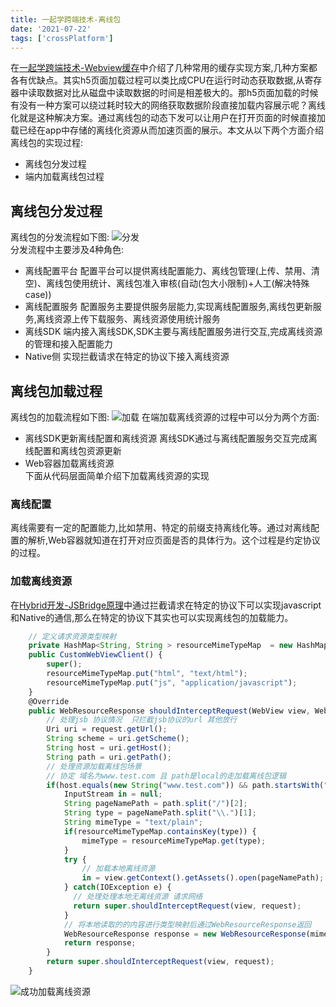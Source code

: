 ```yaml
---
title: 一起学跨端技术-离线包
date: '2021-07-22'
tags: ['crossPlatform']
---
```


在[一起学跨端技术-Webview缓存](https://icantunderstand.github.io/blogNew/blog/crossPlatform/androidWebview)中介绍了几种常用的缓存实现方案,几种方案都各有优缺点。其实h5页面加载过程可以类比成CPU在运行时动态获取数据,从寄存器中读取数据对比从磁盘中读取数据的时间是相差极大的。那h5页面加载的时候有没有一种方案可以绕过耗时较大的网络获取数据阶段直接加载内容展示呢？离线化就是这种解决方案。通过离线包的动态下发可以让用户在打开页面的时候直接加载已经在app中存储的离线化资源从而加速页面的展示。本文从以下两个方面介绍离线包的实现过程:

- 离线包分发过程
- 端内加载离线包过程

## 离线包分发过程

离线包的分发流程如下图:
![分发](/static/images/crossPlatformStatic/crossPlatformOffline/broadcast.png)  
分发流程中主要涉及4种角色:

- 离线配置平台 配置平台可以提供离线配置能力、离线包管理(上传、禁用、清空)、离线包使用统计、离线包准入审核(自动(包大小限制)+人工(解决特殊case))
- 离线配置服务 配置服务主要提供服务层能力,实现离线配置服务,离线包更新服务,离线资源上传下载服务、离线资源使用统计服务
- 离线SDK 端内接入离线SDK,SDK主要与离线配置服务进行交互,完成离线资源的管理和接入配置能力
- Native侧 实现拦截请求在特定的协议下接入离线资源

## 离线包加载过程

离线包的加载流程如下图:
![加载](/static/images/crossPlatformStatic/crossPlatformOffline/load.png)
在端加载离线资源的过程中可以分为两个方面:

- 离线SDK更新离线配置和离线资源 离线SDK通过与离线配置服务交互完成离线配置和离线包资源更新
- Web容器加载离线资源  
  下面从代码层面简单介绍下加载离线资源的实现

### 离线配置

离线需要有一定的配置能力,比如禁用、特定的前缀支持离线化等。通过对离线配置的解析,Web容器就知道在打开对应页面是否的具体行为。这个过程是约定协议的过程。

### 加载离线资源

在[Hybrid开发-JSBridge原理](https://icantunderstand.github.io/blogNew/blog/crossPlatform/jsBridge)中通过拦截请求在特定的协议下可以实现javascript和Native的通信,那么在特定的协议下其实也可以实现离线包的加载能力。

```javascript
    // 定义请求资源类型映射
    private HashMap<String, String > resourceMimeTypeMap  = new HashMap<String, String>();
    public CustomWebViewClient() {
        super();
        resourceMimeTypeMap.put("html", "text/html");
        resourceMimeTypeMap.put("js", "application/javascript");
    }
    @Override
    public WebResourceResponse shouldInterceptRequest(WebView view, WebResourceRequest request) {
        // 处理jsb 协议情况  只拦截jsb协议的url 其他放行
        Uri uri = request.getUrl();
        String scheme = uri.getScheme();
        String host = uri.getHost();
        String path = uri.getPath();
        // 处理资源加载离线包场景
        // 协定 域名为www.test.com 且 path是local的走加载离线包逻辑
        if(host.equals(new String("www.test.com")) && path.startsWith("/local")) {
            InputStream in = null;
            String pageNamePath = path.split("/")[2];
            String type = pageNamePath.split("\\.")[1];
            String mimeType = "text/plain";
            if(resourceMimeTypeMap.containsKey(type)) {
                mimeType = resourceMimeTypeMap.get(type);
            }
            try {
                // 加载本地离线资源
                in = view.getContext().getAssets().open(pageNamePath);
            } catch(IOException e) {
              // 处理处理本地无离线资源 请求网络
              return super.shouldInterceptRequest(view, request);
            }
            // 将本地读取的的内容进行类型映射后通过WebResourceResponse返回
            WebResourceResponse response = new WebResourceResponse(mimeType, "utf-8", in);
            return response;
        }
        return super.shouldInterceptRequest(view, request);
    }
```

![成功加载离线资源](/static/images/crossPlatformStatic/crossPlatformOffline/loadsuccess.png)
